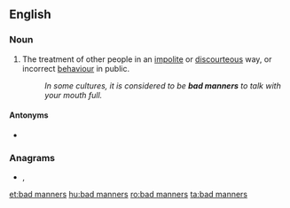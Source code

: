==English==

===Noun===
{{en-plural noun|head=[[bad]] [[manners]]}}

# The treatment of other people in an [[impolite]] or [[discourteous]] way, or incorrect [[behaviour]] in public.
#: ''In some cultures, it is considered to be '''bad manners''' to talk with your mouth full.''

====Antonyms====
* {{l|en|good manners}}

===Anagrams===
* {{l|en|brand names}}, {{l|en|brand-names}}

[[et:bad manners]]
[[hu:bad manners]]
[[ro:bad manners]]
[[ta:bad manners]]